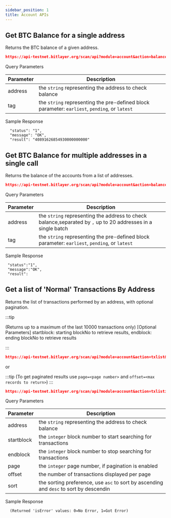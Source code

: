 ---
sidebar_position: 1
title: Account APIs
---


## Get BTC Balance for a single address
Returns the BTC balance of a given address.

```json
https://api-testnet.bitlayer.org/scan/api?module=account&action=balance&address=0x6630fcee2a4822f2df842a61d69dc4061bcaa534&tag=latest
```

<Tabs>
  <TabItem value="request" label="Request" default>
    Query Parameters

| Parameter | Description                                            |
|---|---|
| address | the `string` representing the address to check balance |
| tag     | the `string` representing the pre-defined block parameter: `earliest`, `pending`, or `latest` |
    
  </TabItem>
  <TabItem value="response" label="Response">
    Sample Response
      
      "status": "1",
      "message": "OK",
      "result": "40891626854930000000000"
      

  </TabItem>
</Tabs>

## Get BTC Balance for multiple addresses in a single call
Returns the balance of the accounts from a list of addresses.

```json
https://api-testnet.bitlayer.org/scan/api?module=account&action=balancemulti&address=0x6630fcee2a4822f2df842a61d69dc4061bcaa534&tag=latest
```

<Tabs>
  <TabItem value="request" label="Request" default>
    Query Parameters

| Parameter | Description                                            |
|---|---|
| address | the `string` representing the address to check balance,separated by `,` up to 20 addresses in a single batch |
| tag     | the `string` representing the pre-defined block parameter: `earliest`, `pending`, or `latest` |
    
  </TabItem>
  <TabItem value="response" label="Response">
    Sample Response
      
     "status":"1",
     "message":"OK",
     "result":

  </TabItem>
</Tabs>

## Get a list of 'Normal' Transactions By Address
Returns the list of transactions performed by an address, with optional pagination.

:::tip

(Returns up to a maximum of the last 10000 transactions only)
[Optional Parameters] startblock: starting blockNo to retrieve results, endblock: ending blockNo to retrieve results

:::

```json
https://api-testnet.bitlayer.org/scan/api?module=account&action=txlist&address=0x6630fcee2a4822f2df842a61d69dc4061bcaa534&startblock=0&endblock=99999999&sort=asc
```

or

:::tip
(To get paginated results use `page=<page number>` and `offset=<max records to return>`)
:::

```json
https://api-testnet.bitlayer.org/scan/api?module=account&action=txlistinternal&address=0x6630fcee2a4822f2df842a61d69dc4061bcaa534&startblock=0&endblock=2702578&page=1&offset=10&sort=asc
```

<Tabs>
  <TabItem value="request" label="Request" default>
    Query Parameters

| Parameter | Description                                            |
|---|---|
| address | the `string` representing the address to check balance |
| startblock | the `integer` block number to start searching for transactions |
| endblock | the `integer` block number to stop searching for transactions |
| page | the `integer` page number, if pagination is enabled |
| offset | the number of transactions displayed per page |
| sort | the sorting preference, use `asc` to sort by ascending and `desc` to sort by descendin |

    
  </TabItem>
  <TabItem value="response" label="Response">
    Sample Response
      
      (Returned 'isError' values: 0=No Error, 1=Got Error)
      

  </TabItem>
</Tabs>